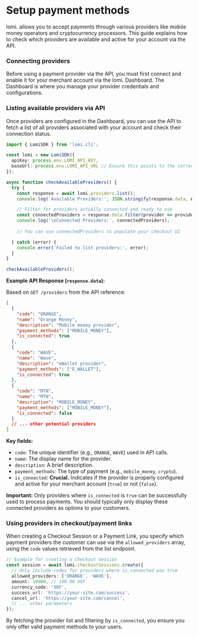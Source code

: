 # **Setup payment methods**

lomi. allows you to accept payments through various providers like mobile money operators and cryptocurrency processors. This guide explains how to check which providers are available and active for your account via the API.

### **Connecting providers**

Before using a payment provider via the API, you must first connect and enable it for your merchant account via the lomi. Dashboard. The Dashboard is where you manage your provider credentials and configurations.

### **Listing available providers via API**

Once providers are configured in the Dashboard, you can use the API to fetch a list of all providers associated with your account and check their connection status.

```typescript filename="checkProviders.ts - List available providers"
import { LomiSDK } from 'lomi.cli';

const lomi = new LomiSDK({
  apiKey: process.env.LOMI_API_KEY, 
  baseUrl: process.env.LOMI_API_URL // Ensure this points to the correct environment
});

async function checkAvailableProviders() {
  try {
    const response = await lomi.providers.list();
    console.log('Available Providers:', JSON.stringify(response.data, null, 2));

    // Filter for providers actually connected and ready to use
    const connectedProviders = response.data.filter(provider => provider.is_connected);
    console.log('\nConnected Providers:', connectedProviders);
    
    // You can use connectedProviders to populate your checkout UI

  } catch (error) {
    console.error('Failed to list providers:', error);
  }
}

checkAvailableProviders();
```

**Example API Response (`response.data`):**

Based on `GET /providers` from the API reference:

```json filename="Example response from GET /providers"
[
  {
    "code": "ORANGE",
    "name": "Orange Money",
    "description": "Mobile money provider",
    "payment_methods": ["MOBILE_MONEY"],
    "is_connected": true
  },
  {
    "code": "WAVE",
    "name": "Wave",
    "description": "eWallet provider",
    "payment_methods": ["E_WALLET"],
    "is_connected": true
  },
  {
    "code": "MTN",
    "name": "MTN",
    "description": "MOBILE_MONEY",
    "payment_methods": ["MOBILE_MONEY"],
    "is_connected": false
  }
  // ... other potential providers
]
```

**Key fields:**

*   `code`: The unique identifier (e.g., `ORANGE`, `WAVE`) used in API calls.
*   `name`: The display name for the provider.
*   `description`: A brief description.
*   `payment_methods`: The type of payment (e.g., `mobile_money`, `crypto`).
*   `is_connected`: **Crucial.** Indicates if the provider is properly configured and active for your merchant account (`true`) or not (`false`).

**Important:** Only providers where `is_connected` is `true` can be successfully used to process payments. You should typically only display these connected providers as options to your customers.

### **Using providers in checkout/payment links**

When creating a Checkout Session or a Payment Link, you specify which payment providers the customer can use via the `allowed_providers` array, using the `code` values retrieved from the list endpoint.

```typescript filename="checkoutSession.ts - Specifying allowed providers"
// Example for creating a Checkout Session
const session = await lomi.checkoutSessions.create({
  // Only include codes for providers where is_connected was true
  allowed_providers: ['ORANGE', 'WAVE'], 
  amount: 10000, // 100.00 XOF
  currency_code: 'XOF',
  success_url: 'https://your-site.com/success',
  cancel_url: 'https://your-site.com/cancel',
  // ... other parameters
});
```

By fetching the provider list and filtering by `is_connected`, you ensure you only offer valid payment methods to your users.